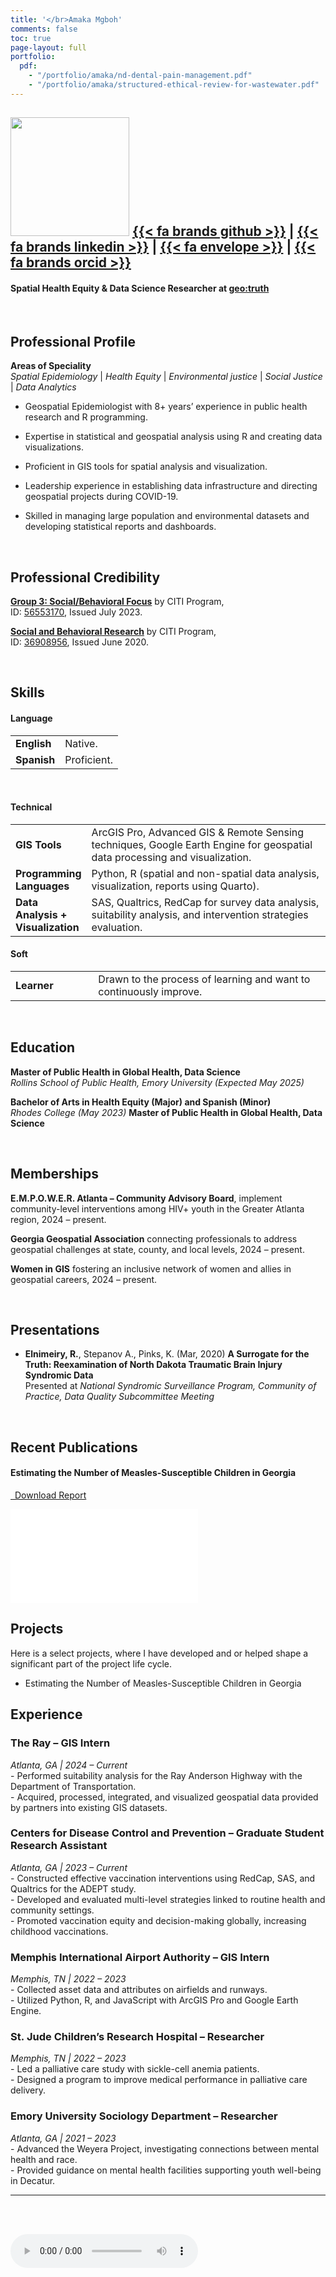 ```yaml
---
title: '</br>Amaka Mgboh'
comments: false
toc: true
page-layout: full
portfolio:
  pdf: 
    - "/portfolio/amaka/nd-dental-pain-management.pdf"
    - "/portfolio/amaka/structured-ethical-review-for-wastewater.pdf"
---
```


## ![](/img/amakaheadshot.jpeg){width="190"} [{{< fa brands github >}}](https:/github.com/relnimeiry) \| [{{< fa brands linkedin >}}](https://www.linkedin.com/in/amaka-mgboh-98bb1b212/) \| [{{< fa envelope >}}](mailto:%20amaka.mgboh@emory.edu) \| [{{< fa brands orcid >}}](https://orcid.org/)

#### **Spatial Health Equity & Data Science Researcher at [geo:truth](https://geotruth.github.io)**

\

## **Professional Profile**

**Areas of Speciality\
***Spatial Epidemiology* \| *Health Equity* \| *Environmental justice* \| *Social Justice* \| *Data Analytics*

-   Geospatial Epidemiologist with 8+ years' experience in public health research and R programming.

-   Expertise in statistical and geospatial analysis using R and creating data visualizations.

-   Proficient in GIS tools for spatial analysis and visualization.

-   Leadership experience in establishing data infrastructure and directing geospatial projects during COVID-19.

-   Skilled in managing large population and environmental datasets and developing statistical reports and dashboards.

    \

## **Professional Credibility**

<!-- [**Certification in Suitability Modeling: Introduction**](https://esri.com/training/TrainingRecord/Certificate/akelly_theray/66562e159b6e8d326099edcf/240) by ESRI,\ -->
<!-- ID: [06032024](https://esri.com/training/TrainingRecord/Certificate/akelly_theray/66562e159b6e8d326099edcf/240), Issued June 2024. -->

[**Group 3: Social/Behavioral Focus**](https://www.citiprogram.org/verify/?w80bc710d-4d08-49ba-be0f-25b198219c3b-56553170) by CITI Program,\
ID: [56553170](https://www.citiprogram.org/verify/?w80bc710d-4d08-49ba-be0f-25b198219c3b-56553170), Issued July 2023.

[**Social and Behavioral Research**](https://www.citiprogram.org/verify/?w0c89b059-6700-4def-a707-ae57be8059e3-36908956) by CITI Program,\
ID: [36908956](https://www.citiprogram.org/verify/?w0c89b059-6700-4def-a707-ae57be8059e3-36908956), Issued June 2020.


\

## **Skills**

#### **Language**

|               |          |
|---------------|----------|
| **English**   | Native.  |
| **Spanish**   | Proficient. |

\

#### **Technical**

|                                |                                                                                                                                                                           |
|--------------------------------|---------------------------------------------------------------------------------------------------------------------------------------------------------------------------|
| **GIS Tools**                  | ArcGIS Pro, Advanced GIS & Remote Sensing techniques, Google Earth Engine for geospatial data processing and visualization.                                               |
| **Programming Languages**      | Python, R (spatial and non-spatial data analysis, visualization, reports using Quarto).                                                                                |
| **Data Analysis + Visualization** | SAS, Qualtrics, RedCap for survey data analysis, suitability analysis, and intervention strategies evaluation.                                                          |

#### **Soft**

|                       |                                                                                                               |
|-------------------|-----------------------------------------------------|
| **Learner**           | Drawn to the process of learning and want to continuously improve.                                            |


\

## **Education**

**Master of Public Health in Global Health, Data Science**\
*Rollins School of Public Health, Emory University (Expected May 2025)*

**Bachelor of Arts in Health Equity (Major) and Spanish (Minor)**\
*Rhodes College (May 2023)*  **Master of Public Health in Global Health, Data Science**\


\

## Memberships

**E.M.P.O.W.E.R. Atlanta – Community Advisory Board**, implement community-level interventions among HIV+ youth in the Greater Atlanta region, 2024 – present.  

**Georgia Geospatial Association** connecting professionals to address geospatial challenges at state, county, and local levels, 2024 – present.  

**Women in GIS** fostering an inclusive network of women and allies in geospatial careers, 2024 – present.  

\

## Presentations

-   **Elnimeiry, R.**, Stepanov A., Pinks, K. (Mar, 2020) **A Surrogate for the Truth: Reexamination of North Dakota Traumatic Brain Injury Syndromic Data**\
    Presented at *National Syndromic Surveillance Program, Community of Practice, Data Quality Subcommittee Meeting*

\

## Recent Publications

#### **Estimating the Number of Measles-Susceptible Children in Georgia **

```{=html}
<p class="text-left">
<a class="btn btn-primary btn-lg cv-download" href="/portfolio/rasha/structured-ethical-review-for-wastewater.pdf" target="_blank">
<i class="fa-solid fa-file-arrow-down"></i>&ensp;Download Report
</a>
<div class="embed-container">
<iframe src="/portfolio/rasha/structured-ethical-review-for-wastewater.pdf#toolbar=0" style="border: 0.5px">
</iframe>
</div>
</p>
```

## Projects

Here is a select projects, where I have developed and or helped shape a significant part of the project life cycle.

- Estimating the Number of Measles-Susceptible Children in Georgia


## **Experience**

### **The Ray – GIS Intern**  
*Atlanta, GA | 2024 – Current*  
- Performed suitability analysis for the Ray Anderson Highway with the Department of Transportation.  
- Acquired, processed, integrated, and visualized geospatial data provided by partners into existing GIS datasets.  

### **Centers for Disease Control and Prevention – Graduate Student Research Assistant**  
*Atlanta, GA | 2023 – Current*  
- Constructed effective vaccination interventions using RedCap, SAS, and Qualtrics for the ADEPT study.  
- Developed and evaluated multi-level strategies linked to routine health and community settings.  
- Promoted vaccination equity and decision-making globally, increasing childhood vaccinations.  

### **Memphis International Airport Authority – GIS Intern**  
*Memphis, TN | 2022 – 2023*  
- Collected asset data and attributes on airfields and runways.  
- Utilized Python, R, and JavaScript with ArcGIS Pro and Google Earth Engine.  

### **St. Jude Children’s Research Hospital – Researcher**  
*Memphis, TN | 2022 – 2023*  
- Led a palliative care study with sickle-cell anemia patients.  
- Designed a program to improve medical performance in palliative care delivery.  

### **Emory University Sociology Department – Researcher**  
*Atlanta, GA | 2021 – 2023*  
- Advanced the Weyera Project, investigating connections between mental health and race.  
- Provided guidance on mental health facilities supporting youth well-being in Decatur.  

---

\
\

<audio controls autoplay loop>

<source src="/audio/videosudden.mp4" type="audio/mpeg">

Your browser does not support the audio tag.</audio>
